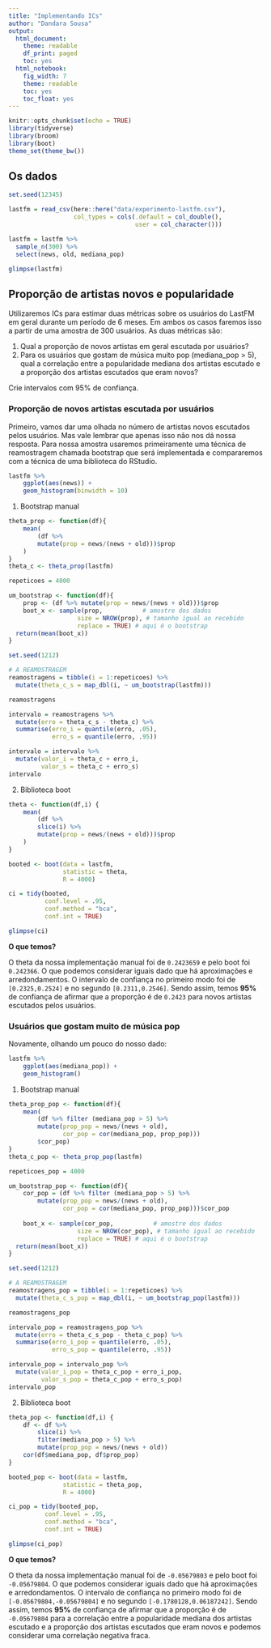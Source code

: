 ```yaml
---
title: "Implementando ICs"
author: "Dandara Sousa"
output:
  html_document:
    theme: readable
    df_print: paged
    toc: yes
  html_notebook:
    fig_width: 7
    theme: readable
    toc: yes
    toc_float: yes
---
```


```r
knitr::opts_chunk$set(echo = TRUE)
library(tidyverse)
library(broom)
library(boot)
theme_set(theme_bw())
```

## Os dados

```r
set.seed(12345)

lastfm = read_csv(here::here("data/experimento-lastfm.csv"), 
                  col_types = cols(.default = col_double(), 
                                   user = col_character()))

lastfm = lastfm %>% 
  sample_n(300) %>% 
  select(news, old, mediana_pop)

glimpse(lastfm)
```

## Proporção de artistas novos e popularidade

Utilizaremos ICs para estimar duas métricas sobre os usuários do LastFM em geral durante um período de 6 meses. Em ambos os casos faremos isso a partir de uma amostra de 300 usuários. As duas métricas são: 

1. Qual a proporção de novos artistas em geral escutada por usuários?
2. Para os usuários que gostam de música muito pop (mediana_pop > 5), qual a correlação entre a popularidade mediana dos artistas escutado e a proporção dos artistas escutados que eram novos? 

Crie intervalos com 95% de confiança.

### Proporção de novos artistas escutada por usuários

Primeiro, vamos dar uma olhada no número de artistas novos escutados pelos usuários. Mas vale lembrar que apenas isso não nos dá nossa resposta. Para nossa amostra usaremos primeiramente uma técnica de reamostragem chamada bootstrap que será implementada e compararemos com a técnica de uma biblioteca do RStudio.

```r
lastfm %>%
    ggplot(aes(news)) +
    geom_histogram(binwidth = 10)
```

1. Bootstrap manual

```r
theta_prop <- function(df){
    mean(
        (df %>%
        mutate(prop = news/(news + old)))$prop
    )
}
theta_c <- theta_prop(lastfm)
```

```r
repeticoes = 4000 

um_bootstrap <- function(df){
    prop <- (df %>% mutate(prop = news/(news + old)))$prop
    boot_x <- sample(prop,           # amostre dos dados
                   size = NROW(prop), # tamanho igual ao recebido
                   replace = TRUE) # aqui é o bootstrap
  return(mean(boot_x))
}

set.seed(1212)

# A REAMOSTRAGEM
reamostragens = tibble(i = 1:repeticoes) %>% 
  mutate(theta_c_s = map_dbl(i, ~ um_bootstrap(lastfm)))

reamostragens
```

```r
intervalo = reamostragens %>% 
  mutate(erro = theta_c_s - theta_c) %>% 
  summarise(erro_i = quantile(erro, .05), 
            erro_s = quantile(erro, .95))

intervalo = intervalo %>% 
  mutate(valor_i = theta_c + erro_i, 
         valor_s = theta_c + erro_s)
intervalo
```

2. Biblioteca boot

```r
theta <- function(df,i) {
    mean(
        (df %>%
        slice(i) %>%
        mutate(prop = news/(news + old)))$prop
    )
}

booted <- boot(data = lastfm, 
               statistic = theta, 
               R = 4000)

ci = tidy(booted, 
          conf.level = .95,
          conf.method = "bca",
          conf.int = TRUE)

glimpse(ci)
```

**O que temos?**

O theta da nossa implementação manual foi de `0.2423659` e pelo boot foi `0.242366`. O que podemos considerar iguais dado que há aproximações e arredondamentos. O intervalo de confiança no primeiro modo foi de `[0.2325,0.2524]` e no segundo `[0.2311,0.2546]`.
Sendo assim, temos **95%** de confiança de afirmar que a proporção é de `0.2423` para novos artistas escutados pelos usuários.


### Usuários que gostam muito de música pop

Novamente, olhando um pouco do nosso dado:
```r
lastfm %>%
    ggplot(aes(mediana_pop)) +
    geom_histogram()
```


1. Bootstrap manual

```r
theta_prop_pop <- function(df){
    mean(
        (df %>% filter (mediana_pop > 5) %>%
        mutate(prop_pop = news/(news + old),
               cor_pop = cor(mediana_pop, prop_pop)))
        $cor_pop)
}
theta_c_pop <- theta_prop_pop(lastfm)
```

```r
repeticoes_pop = 4000 

um_bootstrap_pop <- function(df){
    cor_pop = (df %>% filter (mediana_pop > 5) %>%
        mutate(prop_pop = news/(news + old),
               cor_pop = cor(mediana_pop, prop_pop)))$cor_pop
    
    boot_x <- sample(cor_pop,           # amostre dos dados
                   size = NROW(cor_pop), # tamanho igual ao recebido
                   replace = TRUE) # aqui é o bootstrap
  return(mean(boot_x))
}

set.seed(1212)

# A REAMOSTRAGEM
reamostragens_pop = tibble(i = 1:repeticoes) %>% 
  mutate(theta_c_s_pop = map_dbl(i, ~ um_bootstrap_pop(lastfm)))

reamostragens_pop
```

```r
intervalo_pop = reamostragens_pop %>% 
  mutate(erro = theta_c_s_pop - theta_c_pop) %>% 
  summarise(erro_i_pop = quantile(erro, .05), 
            erro_s_pop = quantile(erro, .95))

intervalo_pop = intervalo_pop %>% 
  mutate(valor_i_pop = theta_c_pop + erro_i_pop, 
         valor_s_pop = theta_c_pop + erro_s_pop)
intervalo_pop
```

2. Biblioteca boot


```r
theta_pop <- function(df,i) {
    df <- df %>%
        slice(i) %>%
        filter(mediana_pop > 5) %>%
        mutate(prop_pop = news/(news + old))
    cor(df$mediana_pop, df$prop_pop)
}

booted_pop <- boot(data = lastfm, 
               statistic = theta_pop, 
               R = 4000)

ci_pop = tidy(booted_pop, 
          conf.level = .95,
          conf.method = "bca",
          conf.int = TRUE)

glimpse(ci_pop)
```

**O que temos?**

O theta da nossa implementação manual foi de `-0.05679803` e pelo boot foi `-0.05679804`. O que podemos considerar iguais dado que há aproximações e arredondamentos. O intervalo de confiança no primeiro modo foi de `[-0.05679804,-0.05679804]` e no segundo `[-0.1780128,0.06187242]`.
Sendo assim, temos **95%** de confiança de afirmar que a proporção é de `-0.05679804` para a correlação entre a popularidade mediana dos artistas escutado e a proporção dos artistas escutados que eram novos e podemos considerar uma correlação negativa fraca.
